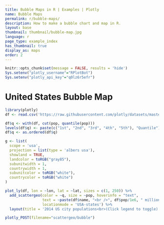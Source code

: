 ```yaml
---
title: Bubble Maps in R | Examples | Plotly
name: Bubble Maps
permalink: r/bubble-maps/
description: How to make a bubble chart and map in R.
layout: base
thumbnail: thumbnail/bubble-map.jpg
language: r
page_type: example_index
has_thumbnail: true
display_as: maps
order: 2
---
```


```r
knitr::opts_chunk$set(message = FALSE, results = 'hide')
Sys.setenv("plotly_username"="RPlotBot")
Sys.setenv("plotly_api_key"="q0lz6r5efr")
```

# United States Bubble Map

```r
library(plotly)
df <- read.csv('https://raw.githubusercontent.com/plotly/datasets/master/2014_us_cities.csv')

df$q <- with(df, cut(pop, quantile(pop)))
levels(df$q) <- paste(c("1st", "2nd", "3rd", "4th", "5th"), "Quantile")
df$q <- as.ordered(df$q)

g <- list(
  scope = 'usa',
  projection = list(type = 'albers usa'),
  showland = TRUE,
  landcolor = toRGB("gray85"),
  subunitwidth = 1,
  countrywidth = 1,
  subunitcolor = toRGB("white"),
  countrycolor = toRGB("white")
)

plot_ly(df, lon = ~lon, lat = ~lat, sizes = c(1, 250)) %>%
  add_scattergeo(color = ~q, size = ~pop, hoverinfo = "text",
                 text = ~paste(df$name, "<br />", df$pop/1e6, " million"),
                 locationmode = 'USA-states') %>%
  layout(title = '2014 US city populations<br>(Click legend to toggle)', geo = g)
```

```r
plotly_POST(filename="scattergeo/bubble")
```

